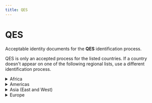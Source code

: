 ```yaml
---
title: QES
---
```


# QES

Acceptable identity documents for the **QES** identification process.

QES is only an accepted process for the listed countries.
If a country doesn't appear on one of the following regional lists, use a different identification process.

<details>
  <summary>Africa</summary>
  <div>
    <p>✓ **Passports** are the only acceptable identity document for QES for the following countries:</p>
    <ul>
        <li>🇩🇿 Algeria</li>
        <li>Angola</li>
        <li>🇪🇬 Egypt</li>
        <li>🇰🇪 Kenya</li>
        <li>Mauritius</li>
        <li>🇲🇦 Morocco</li>
        <li>🇳🇬 Nigeria</li>
        <li>🇿🇦 South Africa</li>
        <li>Tanzania</li>
        <li>🇺🇬 Uganda</li>
    </ul>
  </div>
</details>

<details>
  <summary>Americas</summary>
  <div>
    <p>✓ **Passports** are the only acceptable identity document for QES for the following countries:</p>
    <ul>
        <li>🇦🇷 Argentina</li>
        <li>Bolivia</li>
        <li>🇧🇷 Brazil</li>
        <li>🇨🇦 Canada</li>
        <li>🇨🇱 Chile</li>
        <li>🇨🇴 Colombia</li>
        <li>Costa Rica</li>
        <li>Dominican Republic</li>
        <li>Ecuador</li>
        <li>El Salvador</li>
        <li>Guatemala</li>
        <li>🇲🇽 Mexico</li>
        <li>Paraguay</li>
        <li>🇵🇪 Peru</li>
        <li>United States of America</li>
        <li>🇺🇾 Uruguay</li>
    </ul>
  </div>
</details>

<details>
  <summary>Asia (East and West)</summary>
  <div>
    <p>✓ **Passports** are the only acceptable identity document for QES for the following countries:</p>
    <ul>
        <li>Azerbaijan</li>
        <li>🇧🇭 Bahrain</li>
        <li>🇧🇳 Brunei Darussalam</li>
        <li>🇨🇳 China</li>
        <li>🇭🇰 Hong Kong</li>
        <li>India</li>
        <li>Indonesia</li>
        <li>🇮🇱 Israel</li>
        <li>🇯🇵 Japan</li>
        <li>🇰🇼 Kuwait</li>
        <li>🇲🇾 Malaysia</li>
        <li>🇵🇰 Pakistan</li>
        <li>Philippines</li>
        <li>Qatar</li>
        <li>🇷🇺 Russia</li>
        <li>🇸🇦 Saudi Arabia</li>
        <li>🇸🇬 Singapore</li>
        <li>🇰🇷 South Korea</li>
        <li>Sri Lanka</li>
        <li>🇹🇼 Taiwan</li>
        <li>🇹🇷 Turkey</li>
        <li>🇦🇪 United Arab Emirates</li>
        <li>Viet Nam</li>
    </ul>
  </div>
</details>

<details>
  <summary>Europe</summary>
  <div>
    <table>
    <tr>
        <th>Country</th>
        <th>Identity card</th>
        <th>Passport</th>
        <th>Drivers license</th>
        <th>Residence permit</th>
    </tr>
    <tr>
        <td>🇦🇱 Albania</td>
        <td></td>
        <td>✓ Passport</td>
        <td></td>
        <td></td>
    </tr>
    <tr>
        <td>🇦🇩 Andorra</td>
        <td></td>
        <td>✓ Passport</td>
        <td></td>
        <td></td>
    </tr>
    <tr>
        <td>🇦🇹 Austria</td>
        <td>✓ Identity card</td>
        <td>✓ Passport</td>
        <td></td>
        <td>✓ Residence permit</td>
    </tr>
    <tr>
        <td>🇧🇪 Belgium</td>
        <td>✓ Identity card</td>
        <td>✓ Passport</td>
        <td></td>
        <td>✓ Residence permit</td>
    </tr>
    <tr>
        <td>🇧🇦 Bosnia and Herzegovina</td>
        <td></td>
        <td>✓ Passport</td>
        <td></td>
        <td></td>
    </tr>
    <tr>
        <td>🇧🇬 Bulgaria</td>
        <td>✓ Identity card</td>
        <td>✓ Passport</td>
        <td></td>
        <td></td>
    </tr>
    <tr>
        <td>🇭🇷 Croatia</td>
        <td>✓ Identity card</td>
        <td>✓ Passport</td>
        <td></td>
        <td></td>
    </tr>
    <tr>
        <td>🇨🇾 Cyprus</td>
        <td></td>
        <td>✓ Passport</td>
        <td></td>
        <td></td>
    </tr>
    <tr>
        <td>🇨🇿 Czechia</td>
        <td>✓ Identity card</td>
        <td>✓ Passport</td>
        <td></td>
        <td></td>
    </tr>
    <tr>
        <td>🇩🇰 Denmark</td>
        <td></td>
        <td>✓ Passport</td>
        <td></td>
        <td></td>
    </tr>
    <tr>
        <td>🇪🇪 Estonia</td>
        <td>✓ Identity card</td>
        <td>✓ Passport</td>
        <td></td>
        <td>✓ Residence permit</td>
    </tr>
    <tr>
        <td>🇫🇮 Finland</td>
        <td>✓ Identity card</td>
        <td>✓ Passport</td>
        <td></td>
        <td>✓ Residence permit</td>
    </tr>
    <tr>
        <td>🇫🇷 France</td>
        <td>✓ Identity card</td>
        <td>✓ Passport</td>
        <td></td>
        <td>✓ Residence permit</td>
    </tr>
    <tr>
        <td>🇬🇪 Georgia</td>
        <td></td>
        <td>✓ Passport</td>
        <td></td>
        <td></td>
    </tr>
    <tr>
        <td>🇩🇪 Germany</td>
        <td>✓ Identity card</td>
        <td>✓ Passport</td>
        <td></td>
        <td>✓ Residence permit</td>
    </tr>
    <tr>
        <td>🇬🇷 Greece</td>
        <td>✓ Identity card</td>
        <td>✓ Passport</td>
        <td></td>
        <td>✓ Residence permit</td>
    </tr>
    <tr>
        <td>🇭🇺 Hungary</td>
        <td>✓ Identity card</td>
        <td>✓ Passport</td>
        <td></td>
        <td>✓ Residence permit</td>
    </tr>
    <tr>
        <td>🇮🇸 Iceland</td>
        <td></td>
        <td>✓ Passport</td>
        <td></td>
        <td>✓ Residence permit</td>
    </tr>
    <tr>
        <td>🇮🇪 Ireland</td>
        <td>✓ Identity card</td>
        <td>✓ Passport</td>
        <td></td>
        <td>✓ Residence permit</td>
    </tr>
    <tr>
        <td>🇮🇹 Italy</td>
        <td>✓ Identity card</td>
        <td>✓ Passport</td>
        <td></td>
        <td>✓ Residence permit</td>
    </tr>
    <tr>
        <td>🇽🇰 Kosovo</td>
        <td></td>
        <td>✓ Passport</td>
        <td></td>
        <td></td>
    </tr>
    <tr>
        <td>🇱🇻 Latvia</td>
        <td>✓ Identity card</td>
        <td>✓ Passport</td>
        <td></td>
        <td>✓ Residence permit</td>
    </tr>
    <tr>
        <td>🇱🇮 Liechtenstein</td>
        <td>✓ Identity card</td>
        <td>✓ Passport</td>
        <td></td>
        <td>✓ Residence permit</td>
    </tr>
    <tr>
        <td>🇱🇹 Lithuania</td>
        <td>✓ Identity card</td>
        <td>✓ Passport</td>
        <td></td>
        <td></td>
    </tr>
    <tr>
        <td>🇱🇺 Luxembourg</td>
        <td>✓ Identity card</td>
        <td>✓ Passport</td>
        <td></td>
        <td>✓ Residence permit</td>
    </tr>
    <tr>
        <td>🇲🇹 Malta</td>
        <td>✓ Identity card</td>
        <td>✓ Passport</td>
        <td></td>
        <td></td>
    </tr>
    <tr>
        <td>🇲🇩 Moldova</td>
        <td></td>
        <td>✓ Passport</td>
        <td></td>
        <td></td>
    </tr>
    <tr>
        <td>🇲🇨 Monaco</td>
        <td></td>
        <td>✓ Passport</td>
        <td></td>
        <td></td>
    </tr>
    <tr>
        <td>🇳🇱 Netherlands</td>
        <td>✓ Identity card</td>
        <td>✓ Passport</td>
        <td>✓ Drivers license</td>
        <td>✓ Residence permit</td>
    </tr>
    <tr>
        <td>🇲🇰 North Macedonia</td>
        <td></td>
        <td>✓ Passport</td>
        <td></td>
        <td></td>
    </tr>
    <tr>
        <td>🇳🇴 Norway</td>
        <td></td>
        <td>✓ Passport</td>
        <td></td>
        <td>✓ Residence permit</td>
    </tr>
    <tr>
        <td>🇵🇱 Poland</td>
        <td>✓ Identity card</td>
        <td>✓ Passport</td>
        <td></td>
        <td>✓ Residence permit</td>
    </tr>
    <tr>
        <td>🇵🇹 Portugal</td>
        <td>✓ Identity card</td>
        <td>✓ Passport</td>
        <td></td>
        <td>✓ Residence permit</td>
    </tr>
    <tr>
        <td>🇷🇴 Romania</td>
        <td>✓ Identity card</td>
        <td>✓ Passport</td>
        <td></td>
        <td></td>
    </tr>
    <tr>
        <td>🇷🇸 Serbia</td>
        <td></td>
        <td>✓ Passport</td>
        <td></td>
        <td></td>
    </tr>
    <tr>
        <td>🇸🇰 Slovakia</td>
        <td>✓ Identity card</td>
        <td>✓ Passport</td>
        <td></td>
        <td>✓ Residence permit</td>
    </tr>
    <tr>
        <td>🇸🇮 Slovenia</td>
        <td>✓ Identity card</td>
        <td>✓ Passport</td>
        <td></td>
        <td>✓ Residence permit</td>
    </tr>
    <tr>
        <td>🇪🇸 Spain</td>
        <td>✓ Identity card</td>
        <td>✓ Passport</td>
        <td></td>
        <td>✓ Residence permit</td>
    </tr>
    <tr>
        <td>🇸🇪 Sweden</td>
        <td>✓ Identity card</td>
        <td>✓ Passport</td>
        <td></td>
        <td>✓ Residence permit</td>
    </tr>
    <tr>
        <td>🇨🇭 Switzerland</td>
        <td>✓ Identity card</td>
        <td>✓ Passport</td>
        <td></td>
        <td></td>
    </tr>
    <tr>
        <td>🇺🇦 Ukraine</td>
        <td></td>
        <td>✓ Passport</td>
        <td></td>
        <td></td>
    </tr>
    
    <tr>
        <td>🇬🇧 United Kingdom</td>
        <td></td>
        <td>✓ Passport</td>
        <td></td>
        <td></td>
    </tr>
    </table>
  </div>
</details>

<details>
  <summary>Oceania</summary>
  <div>
    <p>✓ **Passports** are the only acceptable identity document for QES for the following countries:</p>
    <ul>
        <li>🇦🇺 Australia</li>
        <li>🇳🇿 New Zealand</li>
    </ul>
  </div>
</details>